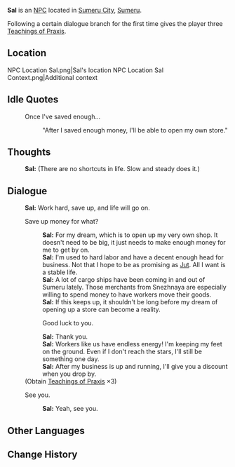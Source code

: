 {{Character Infobox
|type             = NPC
|image            = NPC Sal.png
|region           = Sumeru
|affiliation      = 
|title            = Porter
|dialoguereward   = {{Card|Teachings of Praxis|3}}
|ancestry         = <!-- Clan/family -->
|father           = Hamawi
|mother           = 
|spouse           = 
|sibling          = Mawyo
|sibling2         = Jut
|child            = 
|relative         = 
|voiceEN          = 
|voiceCN          = 
|voiceJP          = 
}}
'''Sal''' is an [[NPC]] located in [[Sumeru City]], [[Sumeru]].

Following a certain dialogue branch for the first time gives the player three [[Teachings of Praxis]].
==Location==
<gallery>
NPC Location Sal.png|Sal's location
NPC Location Sal Context.png|Additional context
</gallery>
<!--
==Profile==
''(To be added.)''

===Personality===
''(To be added.)''

===Appearance===
''(To be added.)''

==Quests and Events==
{{Quests and Events}}
-->
==Idle Quotes==
{{Dialogue start}}
: {{DIcon|Idle}} Once I've saved enough...
:: {{A|VO Sal 01.ogg}} "After I saved enough money, I'll be able to open my own store."
{{Dialogue end}}

==Thoughts==
{{All Schemes to Know Explanation|name=Sal}}
:{{A|VO Sal All Schemes to Know 01.ogg}} '''Sal:''' (There are no shortcuts in life. Slow and steady does it.)

==Dialogue==
{{Dialogue start}}
:'''Sal:''' Work hard, save up, and life will go on.
:{{DIcon}} Save up money for what?
::'''Sal:''' For my dream, which is to open up my very own shop. It doesn't need to be big, it just needs to make enough money for me to get by on.
::'''Sal:''' I'm used to hard labor and have a decent enough head for business. Not that I hope to be as promising as [[Jut]]. All I want is a stable life.
::'''Sal:''' A lot of cargo ships have been coming in and out of Sumeru lately. Those merchants from Snezhnaya are especially willing to spend money to have workers move their goods.
::'''Sal:''' If this keeps up, it shouldn't be long before my dream of opening up a store can become a reality.
::{{DIcon|Reward}} Good luck to you.
::'''Sal:''' Thank you.
::'''Sal:''' Workers like us have endless energy! I'm keeping my feet on the ground. Even if I don't reach the stars, I'll still be something one day.
::'''Sal:''' After my business is up and running, I'll give you a discount when you drop by.
:;(Obtain [[Teachings of Praxis]] ×3)
:{{DIcon}} See you.
::'''Sal:''' Yeah, see you.
{{Dialogue end}}
<!--
==Event Dialogue==
===Event Name===
{{Dialogue start}}
:'''{{subst:PAGENAME}}:'''
{{Dialogue end}}

==Trivia==
*
-->

==Other Languages==
{{Other Languages
|default_hidden = 1
|en      = Sal
|zhs     = 萨勒
|zhs_rm  = Sàlēi
|zht     = 薩勒
|zht_rm  = Sàlēi
|ja      = サレ
|ja_rm   = Sare
|ko      = 살
|ko_rm   = Sal
|es      = Sal
|fr      = Sal
|ru      = Сэл
|th      = Sal
|vi      = Sal
|de      = Sal
|id      = Sal
|pt      = Sal
|tr      = Sal
|it      = Sal
}}

==Change History==
{{Change History|3.0}}